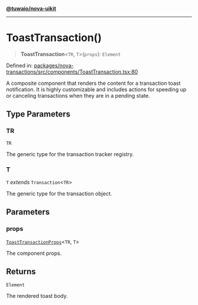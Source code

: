 [**@tuwaio/nova-uikit**](../../../README.md)

***

# ToastTransaction()

> **ToastTransaction**\<`TR`, `T`\>(`props`): `Element`

Defined in: [packages/nova-transactions/src/components/ToastTransaction.tsx:80](https://github.com/TuwaIO/nova-uikit/blob/6c97c381f0e2c0df922ab158d0d6a629378a1956/packages/nova-transactions/src/components/ToastTransaction.tsx#L80)

A composite component that renders the content for a transaction toast notification.
It is highly customizable and includes actions for speeding up or canceling transactions
when they are in a pending state.

## Type Parameters

### TR

`TR`

The generic type for the transaction tracker registry.

### T

`T` *extends* `Transaction`\<`TR`\>

The generic type for the transaction object.

## Parameters

### props

[`ToastTransactionProps`](../type-aliases/ToastTransactionProps.md)\<`TR`, `T`\>

The component props.

## Returns

`Element`

The rendered toast body.
